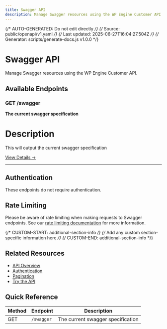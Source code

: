 ```yaml
---
title: Swagger API
description: Manage Swagger resources using the WP Engine Customer API
---
```


{/* AUTO-GENERATED: Do not edit directly */}
{/* Source: public/openapi/v1.yaml */}
{/* Last updated: 2025-06-27T16:04:27.504Z */}
{/* Generator: scripts/generate-docs.js v1.0.0 */}

# Swagger API

Manage Swagger resources using the WP Engine Customer API.

## Available Endpoints

### GET /swagger

**The current swagger specification**

# Description
This will output the current swagger specification


[View Details →](/api-reference/endpoints/swagger/swagger/)

---


## Authentication

These endpoints do not require authentication.

## Rate Limiting

Please be aware of rate limiting when making requests to Swagger endpoints. See our [rate limiting documentation](/api-reference/overview/#rate-limiting) for more information.

{/* CUSTOM-START: additional-section-info */}
{/* Add any custom section-specific information here */}
{/* CUSTOM-END: additional-section-info */}

## Related Resources

- [API Overview](/api-reference/overview/)
- [Authentication](/api-reference/authentication/)
- [Pagination](/api-reference/pagination/)
- [Try the API](/try/playground/)

## Quick Reference

| Method | Endpoint | Description |
|--------|----------|-------------|
| GET | `/swagger` | The current swagger specification |

